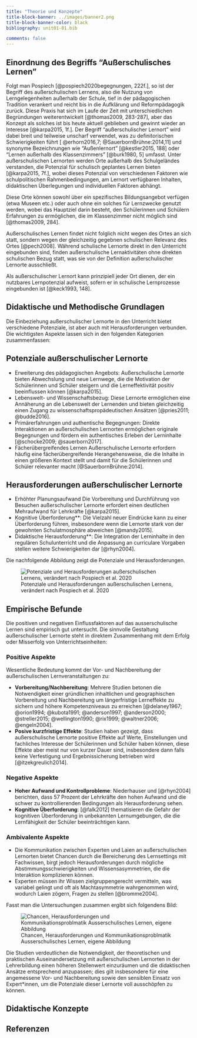 ```yaml
---
title: "Theorie und Konzepte"
title-block-banner: ../images/banner2.png
title-block-banner-color: black
bibliography: unit01-01.bib

comments: false
---
```


## Einordnung des Begriffs "Außerschulisches Lernen"

Folgt man Pospiech [@pospiech2020begegnungen, 222f.], so ist der Begriff des außerschulischen Lernens, also die Nutzung von Lerngelegenheiten außerhalb der Schule, tief in der pädagogischen Tradition verankert und reicht bis in die Aufklärung und Reformpädagogik zurück. Diese Praxis hat sich im Laufe der Zeit mit unterschiedlichen Begründungen weiterentwickelt [@thomas2009, 283-287], aber das Konzept als solches ist bis heute aktuell geblieben und gewinnt wieder an Interesse [@karpa2015, 1f.]. Der Begriff "außerschulischer Lernort" wird dabei breit und teilweise unscharf verwendet, was zu definitorischen Schwierigkeiten führt [ @erhorn2016,7; @SauerbornBrühne:2014,11] und synonyme Bezeichnungen wie "Außenlernort" [@kestler2015, 188] oder "Lernen außerhalb des Klassenzimmers" [@burk1980, 5] umfasst. Unter außerschulischen Lernorten werden Orte außerhalb des Schulgeländes verstanden, die Potenzial für schulisch geplantes Lernen bieten [@karpa2015, 7f.], wobei dieses Potenzial von verschiedenen Faktoren wie schulpolitischen Rahmenbedingungen, am Lernort verfügbaren Inhalten, didaktischen Überlegungen und individuellen Faktoren abhängt.

Diese Orte können sowohl über ein spezifisches Bildungsangebot verfügen (etwa Museen etc.) oder auch ohne ein solches für Lernzwecke genutzt werden, wobei das Hauptziel darin besteht, den Schülerinnen und Schülern Erfahrungen zu ermöglichen, die im Klassenzimmer nicht möglich sind [@thomas2009, 284].

Außerschulisches Lernen findet nicht folglich nicht wegen des Ortes an sich statt, sondern wegen der gleichzeitig gegebnen schulischen Relevanz des Ortes [@pech2008]. Während schulische Lernorte direkt in den Unterricht eingebunden sind, finden außerschulische Lernaktivitäten ohne direkten schulischen Bezug statt, was sie von der Definition außerschulischer Lernorte ausschließt. 

Als außerschulischer Lernort kann prinzipiell jeder Ort dienen, der ein nutzbares Lernpotenzial aufweist, sofern er in schulische Lernprozesse eingebunden ist [@keck1993, 148].

## Didaktische und Methodische Grundlagen
 
 
 
 Die Einbeziehung außerschulischer Lernorte in den Unterricht bietet verschiedene Potenziale, ist aber auch mit Herausforderungen verbunden. Die wichtigsten Aspekte lassen sich in den folgenden Kategorien zusammenfassen:

## Potenziale außerschulischer Lernorte
- Erweiterung des pädagogischen Angebots: Außerschulische Lernorte bieten Abwechslung und neue Lernwege, die die Motivation der Schülerinnen und Schüler steigern und die Lerneffektivität positiv beeinflussen können [@karpa2015].
- Lebenswelt- und Wissenschaftsbezug: Diese Lernorte ermöglichen eine Annäherung an die Lebenswelt der Lernenden und bieten gleichzeitig einen Zugang zu wissenschaftspropädeutischen Ansätzen [@pries2011; @budde2016].
- Primärerfahrungen und authentische Begegnungen: Direkte Interaktionen an außerschulischen Lernorten ermöglichen originale Begegnungen und fördern ein authentisches Erleben der Lerninhalte [@schocke2009;  @sauerborn2017].
- Fächerübergreifendes Lernen Außerschulische Lernorte erfordern häufig eine fächerübergreifende Herangehensweise, die die Inhalte in einen größeren Kontext stellt und damit für die Schülerinnen und Schüler relevanter macht [@SauerbornBrühne:2014].

## Herausforderungen außerschulischer Lernorte
- Erhöhter Planungsaufwand Die Vorbereitung und Durchführung von Besuchen außerschulischer Lernorte erfordert einen deutlichen Mehraufwand für Lehrkräfte [@karpa2015].
- Kognitive Überforderung**: Die Vielzahl neuer Eindrücke kann zu einer Überforderung führen, insbesondere wenn die Lernorte stark von der gewohnten Schulatmosphäre abweichen [@mandy2015].
- Didaktische Herausforderung**: Die Integration der Lerninhalte in den regulären Schulunterricht und die Anpassung an curriculare Vorgaben stellen weitere Schwierigkeiten dar [@rhyn2004].


Die nachfolgende Abbildung zeigt die Potenziale und Herausforderungen.

![Potenziale und Herausforderungen außerschulischen Lernens, verändert nach Pospiech et al. 2020](../images/mm1.png)


## Empirische Befunde
Die positiven und negativen Einflussfaktoren auf das ausserschulische Lernen sind empirisch gut untersucht. Die sinnvolle Gestaltung außerschulischer Lernorte steht in direktem Zusammenhang mit dem Erfolg oder Misserfolg von Unterrichtseinheiten:

### Positive Aspekte 
Wesentliche Bedeutung kommt der Vor- und Nachbereitung der außerschulischen Lernveranstaltungen zu:

- **Vorbereitung/Nachbereitung**: Mehrere Studien betonen die Notwendigkeit einer gründlichen inhaltlichen und geographischen Vorbereitung und Nachbereitung um längerfristige Lerneffekte zu sichern und höhere Kompetenzniveaus zu erreichen [@delaney1967; @orion1994; @kubota1991; @anderson1997; @anderson2000; @streller2015; @wellington1990; @rix1999; @waltner2006; @engeln2004].
- **Posive kurzfristige Effekte**: Studien haben gezeigt, dass außerschulische Lernorte positive Effekte auf Werte, Einstellungen und fachliches Interesse der Schülerinnen und Schüler haben können, diese Effekte aber meist nur von kurzer Dauer sind, insbesondere dann falls keine Verfestigung und Ergebnissicherung betrieben wird [@itzekgreulich2014].

### Negative Aspekte


- **Hoher Aufwand und Kontrollprobleme**: Niederhauser und [@rhyn2004] berichten, dass 57 Prozent der Lehrkräfte den hohen Aufwand und die schwer zu kontrollierenden Bedingungen als Herausforderung sehen.
- **Kognitive Überforderung**: [@falk2012] thematisieren die Gefahr der kognitiven Überforderung in unbekannten Lernumgebungen, die die Lernfähigkeit der Schüler beeinträchtigen kann.



### Ambivalente Aspekte

- Die Kommunikation zwischen Experten und Laien an außerschulischen Lernorten bietet Chancen durch die Bereicherung des Lernsettings mit Fachwissen, birgt jedoch Herausforderungen durch mögliche Abstimmungsschwierigkeiten und Wissensasymmetrien, die die Interaktion komplizieren können. 
- Experten müssen ihr Wissen zielgruppengerecht vermitteln, was variabel gelingt und oft als Machtasymmetrie wahrgenommen wird, wodurch Laien zögern, Fragen zu stellen [@bromme2004].



Fasst man die Untersuchungen zusammen ergibt sich folgendens Bild:

![Chancen, Herausforderungen und Kommunikationsproblmatik Ausserschulisches Lernen, eigene Abbildung](../images/mm2.png)

Die Studien verdeutlichen die Notwendigkeit, der theoretischen und praktischen Auseinandersetzung mit außerschulischen Lernorten in der Lehrerbildung einen höheren Stellenwert einzuräumen und die didaktischen Ansätze entsprechend anzupassen; dies gilt insbesondere für eine angemessene Vor- und Nachbereitung sowie den sensiblen Einsatz von Expert*innen, um die Potenziale dieser Lernorte voll ausschöpfen zu können.

## Didaktische Konzepte

## Referenzen

